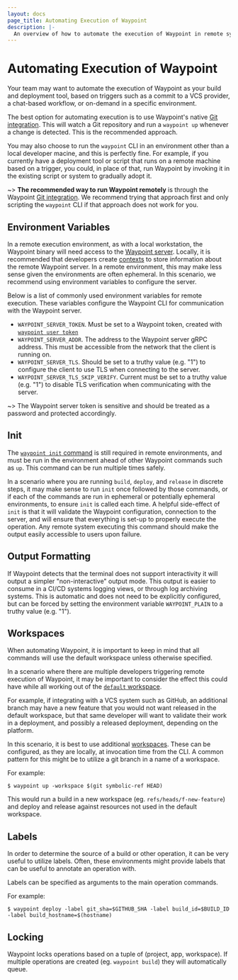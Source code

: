 ```yaml
---
layout: docs
page_title: Automating Execution of Waypoint
description: |-
  An overview of how to automate the execution of Waypoint in remote systems
---
```


# Automating Execution of Waypoint

Your team may want to automate the execution of Waypoint as your
build and deployment tool, based on triggers such as a commit to a VCS
provider, a chat-based workflow, or on-demand in a specific environment.

The best option for automating execution is to use Waypoint's native
[Git integration](/waypoint/docs/projects/git). This will watch a Git repository and
run a `waypoint up` whenever a change is detected. This is the recommended
approach.

You may also choose to run the `waypoint` CLI in an environment other
than a local developer macine, and this is perfectly fine.
For example, if you currently have a deployment tool or script that runs on a
remote machine based on a trigger, you could,
in place of that, run Waypoint by invoking it in
the existing script or system to gradually adopt it.

~> **The recommended way to run Waypoint remotely** is through the
Waypoint [Git integration](/waypoint/docs/projects/git). We recommend trying that
approach first and only scripting the `waypoint` CLI if that approach does
not work for you.

## Environment Variables

In a remote execution environment, as with a local workstation, the Waypoint
binary will need access to the [Waypoint server](/waypoint/docs/server). Locally, it is recommended
that developers create [contexts](/waypoint/docs/server#connecting) to store information about the remote
Waypoint server. In a remote environment, this may make less sense given the
environments are often ephemeral. In this scenario, we recommend using environment variables
to configure the server.

Below is a list of commonly used environment variables for remote execution. These variables
configure the Waypoint CLI for communication with the Waypoint server.

- `WAYPOINT_SERVER_TOKEN`. Must be set to a Waypoint token, created with [`waypoint user token`](/waypoint/commands/user-token)
- `WAYPOINT_SERVER_ADDR`. The address to the Waypoint server gRPC address. This must
  be accessible from the network that the client is running on.
- `WAYPOINT_SERVER_TLS`. Should be set to a truthy value (e.g. "1") to configure the client to use TLS when
  connecting to the server.
- `WAYPOINT_SERVER_TLS_SKIP_VERIFY`. Current must be set to a truthy value (e.g. "1") to disable TLS verification
  when communicating with the server.

~> The Waypoint server token is sensitive and should be
treated as a password and protected accordingly.

## Init

The [`waypoint init` command](/waypoint/commands/init) is still required in remote environments, and must be
run in the environment ahead of other Waypoint commands such as `up`. This
command can be run multiple times safely.

In a scenario where you are running `build`, `deploy`, and `release` in discrete steps,
it may make sense to run `init` once followed by those commands, or if each of the commands
are run in ephemeral or potentially ephemeral environments, to ensure `init` is called
each time. A helpful side-effect of `init` is that it will validate the Waypoint
configuration, connection to the server, and will ensure that everything is set-up to
properly execute the operation. Any remote system executing this command should
make the output easily accessible to users upon failure.

## Output Formatting

If Waypoint detects that the terminal does not support interactivity it will output a
simpler "non-interactive" output mode. This output is easier to consume in
a CI/CD systems logging views, or through log archiving systems. This is automatic
and does not need to be explicitly configured, but can be forced by setting
the environment variable `WAYPOINT_PLAIN` to a truthy value (e.g. "1").

## Workspaces

When automating Waypoint, it is important to keep in mind that
all commands will use the default workspace unless otherwise specified.

In a scenario where there are multiple developers triggering remote
execution of Waypoint, it may be important to consider the effect
this could have while all working out of the [`default` workspace](/waypoint/docs/workspaces).

For example, if integrating with a VCS system such as GitHub, an additional
branch may have a new feature that you would not want released in the default
workspace, but that same developer will want to validate their work in a
deployment, and possibly a released deployment, depending on the platform.

In this scenario, it is best to use additional [workspaces](/waypoint/docs/workspaces). These
can be configured, as they are locally, at invocation time from the CLI. A common
pattern for this might be to utilize a git branch in a name of a workspace.

For example:

```shell-session
$ waypoint up -workspace $(git symbolic-ref HEAD)
```

This would run a build in a new workspace (eg. `refs/heads/f-new-feature`) and
deploy and release against resources not used in the default workspace.

## Labels

In order to determine the source of a build or other operation, it can be
very useful to utilize labels. Often, these environments might provide
labels that can be useful to annotate an operation with.

Labels can be specified as arguments to the main operation commands.

For example:

```shell-session
$ waypoint deploy -label git_sha=$GITHUB_SHA -label build_id=$BUILD_ID -label build_hostname=$(hostname)
```

## Locking

Waypoint locks operations based on a tuple of (project, app, workspace). If multiple operations
are created (eg. `waypoint build`) they will automatically queue.
